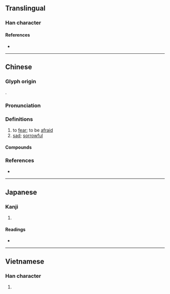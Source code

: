 {{character info/new}}
==Translingual==

===Han character===
{{Han char|rn=61|rad=心|as=05|sn=8|four=93094|canj=PID,PIJC|ids=⿰忄朮, ⿰忄术}}

====References====
* {{Han ref|kx=0382.250|dkj=10498|dj=0712.160|hdz=42284.010|uh=6035|ud=24629|bh=A9C5|bd=43461}}

----

==Chinese==
{{zh-forms|alt=憷-Mandarin}}

===Glyph origin===
{{Han etym}}
{{Han compound|心|朮|c1=s|c2=p|t1=heart|ls=psc}}.

===Pronunciation===
{{zh-pron
|m=chù
|c=seot1,zeot1,ceot1
|mc=y
|oc=y
|cat=v,a
}}

===Definitions===
{{zh-hanzi}}

# to [[fear]]; to be [[afraid]]
# [[sad]]; [[sorrowful]]

====Compounds====
{{zh-der|動心怵目|怵然|怵目驚心|怵魄動心|怵迫|怵惕|怵怵忐忐|發怵}}

===References===
* {{R:yue:Hanzi}}

----

==Japanese==

===Kanji===
{{ja-kanji|grade=|rs=心05}}

# {{defn|lang=ja|sort=心05}}

====Readings====
* {{ja-readings|on=[[じゅつ]] (jutsu), [[ちゅつ]] (chutsu), [[しゅつ]] (shutsu), [[しゅち]] (shuchi)|kun=[[おそれる]] (osoreru)}}

----

==Vietnamese==

===Han character===
{{vi-readings|rs=心05|hanviet=truột}}

# {{defn|lang=vi|sort=心05}}